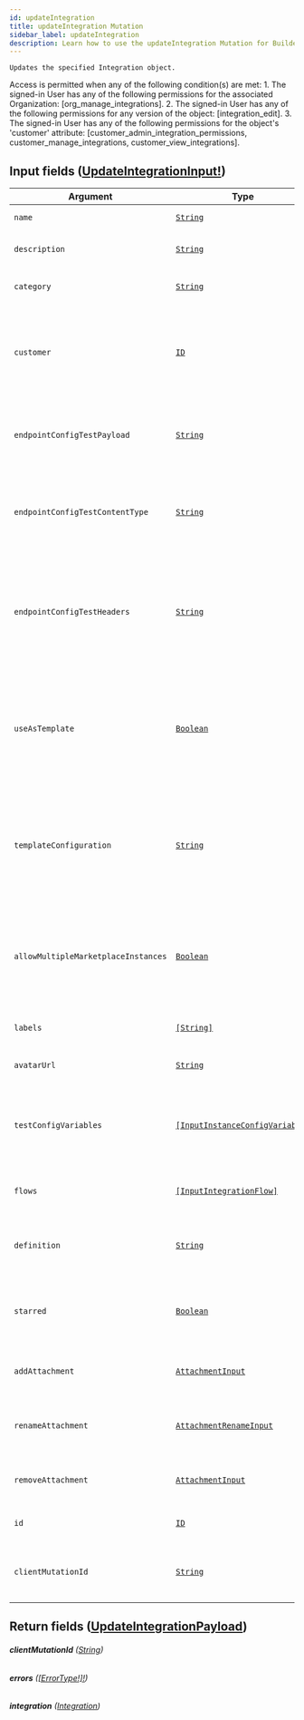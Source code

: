 ```yaml
---
id: updateIntegration
title: updateIntegration Mutation
sidebar_label: updateIntegration
description: Learn how to use the updateIntegration Mutation for Builder's API.
---
```


    Updates the specified Integration object.

Access is permitted when any of the following condition(s) are met: 1. The signed-in User has any of the following permissions for the associated Organization: [org_manage_integrations]. 2. The signed-in User has any of the following permissions for any version of the object: [integration_edit]. 3. The signed-in User has any of the following permissions for the object's 'customer' attribute: [customer_admin_integration_permissions, customer_manage_integrations, customer_view_integrations].

## Input fields ([UpdateIntegrationInput!](/self-managed/composer/builder/api/schema/input_object/UpdateIntegrationInput.mdx))

| Argument                            | Type                                                                                       | Description                                                                                                                 |
| ----------------------------------- | ------------------------------------------------------------------------------------------ | --------------------------------------------------------------------------------------------------------------------------- |
| `name`                              | [`String`](/self-managed/composer/builder/api/schema/scalar/String.mdx)                                                   | The name of the Integration.                                                                                                |
| `description`                       | [`String`](/self-managed/composer/builder/api/schema/scalar/String.mdx)                                                   | Additional notes about the Integration.                                                                                     |
| `category`                          | [`String`](/self-managed/composer/builder/api/schema/scalar/String.mdx)                                                   | Specifies the category of the Integration.                                                                                  |
| `customer`                          | [`ID`](/self-managed/composer/builder/api/schema/scalar/ID.mdx)                                                           | The Customer the Integration belongs to, if any. If this is NULL then the Integration belongs to the Organization.          |
| `endpointConfigTestPayload`         | [`String`](/self-managed/composer/builder/api/schema/scalar/String.mdx)                                                   | Data payload for testing the endpoint configuration for this Integration.                                                   |
| `endpointConfigTestContentType`     | [`String`](/self-managed/composer/builder/api/schema/scalar/String.mdx)                                                   | Content type of the payload for testing the endpoint configuration for this Integration.                                    |
| `endpointConfigTestHeaders`         | [`String`](/self-managed/composer/builder/api/schema/scalar/String.mdx)                                                   | A JSON string of key/value pairs that will be sent as headers when testing the endpoint configuration for this Integration. |
| `useAsTemplate`                     | [`Boolean`](/self-managed/composer/builder/api/schema/scalar/Boolean.mdx)                                                 | Specifies whether the latest published version of this Integration may be used as a template to create new Integrations.    |
| `templateConfiguration`             | [`String`](/self-managed/composer/builder/api/schema/scalar/String.mdx)                                                   | Specifies whether the latest published version of this Integration may be used as a template to create new Integrations.    |
| `allowMultipleMarketplaceInstances` | [`Boolean`](/self-managed/composer/builder/api/schema/scalar/Boolean.mdx)                                                 | Specifies whether multiple Instances of this Integration may be created from the Marketplace.                               |
| `labels`                            | [`[String]`](/self-managed/composer/builder/api/schema/scalar/String.mdx)                                                 | The labels that are associated with the object.                                                                             |
| `avatarUrl`                         | [`String`](/self-managed/composer/builder/api/schema/scalar/String.mdx)                                                   | The URL for the avatar image.                                                                                               |
| `testConfigVariables`               | [`[InputInstanceConfigVariable]`](/self-managed/composer/builder/api/schema/input_object/InputInstanceConfigVariable.mdx) | Config Variables that have been specified for the purposes of testing the Integration.                                      |
| `flows`                             | [`[InputIntegrationFlow]`](/self-managed/composer/builder/api/schema/input_object/InputIntegrationFlow.mdx)               | The Integration of which the IntegrationFlow is a part.                                                                     |
| `definition`                        | [`String`](/self-managed/composer/builder/api/schema/scalar/String.mdx)                                                   | The YAML serialized definition of the Integration to import.                                                                |
| `starred`                           | [`Boolean`](/self-managed/composer/builder/api/schema/scalar/Boolean.mdx)                                                 | Indicates whether the record is starred by the signed-in User.                                                              |
| `addAttachment`                     | [`AttachmentInput`](/self-managed/composer/builder/api/schema/input_object/AttachmentInput.mdx)                           | Adds the specified Attachment to the object.                                                                                |
| `renameAttachment`                  | [`AttachmentRenameInput`](/self-managed/composer/builder/api/schema/input_object/AttachmentRenameInput.mdx)               | Removes the specified Attachment from the object.                                                                           |
| `removeAttachment`                  | [`AttachmentInput`](/self-managed/composer/builder/api/schema/input_object/AttachmentInput.mdx)                           | Renames the specified Attachment on the object.                                                                             |
| `id`                                | [`ID`](/self-managed/composer/builder/api/schema/scalar/ID.mdx)                                                           | The ID of the Integration to mutate.                                                                                        |
| `clientMutationId`                  | [`String`](/self-managed/composer/builder/api/schema/scalar/String.mdx)                                                   | A unique identifier for the client performing the mutation.                                                                 |

## Return fields ([UpdateIntegrationPayload](/self-managed/composer/builder/api/schema/object/UpdateIntegrationPayload.mdx))

###### <b>clientMutationId</b> ([String](/self-managed/composer/builder/api/schema/scalar/String.mdx))

###### <b>errors</b> ([[ErrorType!]!](/self-managed/composer/builder/api/schema/object/ErrorType.mdx))

###### <b>integration</b> ([Integration](/self-managed/composer/builder/api/schema/object/Integration.mdx))
